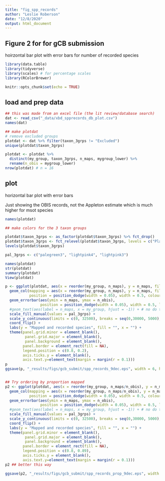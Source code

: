 ```yaml
---
title: "fig_spp_records"
author: "Leslie Roberson"
date: "12/8/2020"
output: html_document
---
```


## Figure 2 for for gCB submission

hoirzontal bar plot with error bars for number of recorded species 

```r

library(data.table)
library(tidyverse)
library(scales) # for percentage scales
library(RColorBrewer)

knitr::opts_chunk$set(echo = TRUE)
```

## load and prep data

```r

## this was made from an excel file (the lit review/database search)
dat <- read_csv("_data/xbd_spprecords_db_plot.csv")
names(dat)

## make plotdat
# remove excluded groups
plotdat <- dat %>% filter(taxon_3grps != "Excluded")
unique(plotdat$taxon_3grps)

plotdat <- plotdat %>%
  distinct(my_group, taxon_3grps, n_maps, mygroup_lower) %>%
  rename(n_obis = mygroup_lower)
nrow(plotdat) # n = 16

```

## plot

horizontal bar plot with error bars

Just showing the OBIS records, not the Appleton estimate which is much higher for msot species

```r

names(plotdat)

## make colors for the 3 taxon groups

plotdat$taxon_3grps <- as_factor(plotdat$taxon_3grps) %>% fct_drop()
plotdat$taxon_3grps <- fct_relevel(plotdat$taxon_3grps, levels = c("Plants", "Chordates", "Invertebrates"))
levels(plotdat$taxon_3grps)

pal_3grps <- c("palegreen3", "lightpink4", "lightpink3")

names(plotdat)
str(plotdat)
summary(plotdat)
View(plotdat)

p <- ggplot(plotdat, aes(x = reorder(my_group, n_maps), y = n_maps, fill = taxon_3grps)) + 
  geom_col(mapping = aes(x = reorder(my_group, n_maps), y = n_maps, fill = taxon_3grps),
           position = position_dodge(width = 0.05), width = 0.5, colour = "black", size = 0.1, alpha = 1) +
  geom_errorbar(aes(ymin = n_maps, ymax = n_obis),
                position = position_dodge(width = 0.05), width = 0.5, linetype = "solid") +
  #geom_text(aes(label = n_maps, x = my_group, hjust = -1)) + # no do this in illusrtator
  scale_fill_manual(values = pal_3grps) +
  scale_y_continuous(limits = c(0, 32500), breaks = seq(0,30000, 5000), expand = c(0.02, 0.05)) +
  coord_flip() +
  labs(y = "Mapped and recorded species", fill = "", x = "") +
  theme(panel.grid.minor = element_blank(),
         panel.grid.major = element_blank(),
         panel.background = element_blank(),
        panel.border = element_rect(fill = NA),
        legend.position = c(0.8, 0.2),
        axis.ticks.y = element_blank(),
        axis.text.y=element_text(margin = margin(r = 0.1)))
p
ggsave(p, "_results/figs/gcb_submit/spp_records_9dec.eps", width = 6, height = 4, units = "in")


## Try ordering by proportion mapped
p2 <- ggplot(plotdat, aes(x = reorder(my_group, n_maps/n_obis), y = n_maps, fill = taxon_3grps)) + 
  geom_col(mapping = aes(x = reorder(my_group, n_maps/n_obis), y = n_maps, fill = taxon_3grps),
           position = position_dodge(width = 0.05), width = 0.5, colour = "black", size = 0.1, alpha = 1) +
  geom_errorbar(aes(ymin = n_maps, ymax = n_obis),
                position = position_dodge(width = 0.05), width = 0.5, linetype = "solid") +
  #geom_text(aes(label = n_maps, x = my_group, hjust = -1)) + # no do this in illusrtator
  scale_fill_manual(values = pal_3grps) +
  scale_y_continuous(limits = c(0, 32500), breaks = seq(0,30000, 5000), expand = c(0.02, 0.1)) +
  coord_flip() +
  labs(y = "Mapped and recorded species", fill = "", x = "") +
  theme(panel.grid.minor = element_blank(),
         panel.grid.major = element_blank(),
         panel.background = element_blank(),
        panel.border = element_rect(fill = NA),
        legend.position = c(0.8, 0.89),
        axis.ticks.y = element_blank(),
        axis.text.y=element_text(margin = margin(r = 0.1)))
p2 ## better this way

ggsave(p2, "_results/figs/gcb_submit/spp_records_prop_9dec.eps", width = 6, height = 4, units = "in")
```

